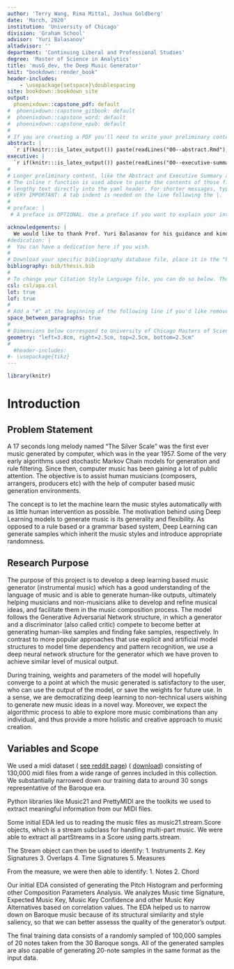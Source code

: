 ```yaml
---
author: 'Terry Wang, Rima Mittal, Joshua Goldberg'
date: 'March, 2020'
institution: 'University of Chicago'
division: 'Graham School'
advisor: 'Yuri Balasanov'
altadvisor: ''
department: 'Continuing Liberal and Professional Studies'
degree: 'Master of Science in Analytics'
title: 'musG_dev, the Deep Music Generator'
knit: "bookdown::render_book"
header-includes:
    - \usepackage{setspace}\doublespacing
site: bookdown::bookdown_site
output: 
  phoenixdown::capstone_pdf: default
#  phoenixdown::capstone_gitbook: default
#  phoenixdown::capstone_word: default
#  phoenixdown::capstone_epub: default
#
# If you are creating a PDF you'll need to write your preliminary content as well as define some other parameters below.
abstract: | 
  `r if(knitr:::is_latex_output()) paste(readLines("00--abstract.Rmd"), collapse = '\n  ')` 
executive: |  
  `r if(knitr:::is_latex_output()) paste(readLines("00--executive-summary.Rmd"), collapse = '\n  ')` 
#
# Longer preliminary content, like the Abstract and Executive Summary above, is best organized in seperate files.
# The inline r function is used above to paste the contents of those files, instead of requiring you one to type 
# lengthy text directly into the yaml header. For shorter messages, typing directly into the YAML is easier. See below.
# VERY IMPORTANT: A tab indent is needed on the line following the |.
#
# preface: |
 # A preface is OPTIONAL. Use a preface if you want to explain your interest in the report topic and include anything about your experience that readers should keep in mind. If you would rather not include a preface, comment it out or delete it from the YAML header of the index.Rmd file.

acknowledgements: |
  We would like to thank Prof. Yuri Balasanov for his guidance and kind support during our investigations.
#dedication: |
#  You can have a dedication here if you wish.
#
# Download your specific bibliography database file, place it in the "bib" folder, and refer to it in the line below
bibliography: bib/thesis.bib
#
# To change your Citation Style Language file, you can do so below. Though the default is apa style.
csl: csl/apa.csl
lot: true
lof: true
#
# Add a "#" at the beginning of the following line if you'd like remove space between parapgraphs.
space_between_paragraphs: true
#
# Dimensions below correspond to University of Chicago Masters of Science in Analytics requirements.
geometry: "left=3.8cm, right=2.5cm, top=2.5cm, bottom=2.5cm"
#
  #header-includes:
#- \usepackage{tikz}
---
```




<!--
Above is the YAML (YAML Ain't Markup Language) header that includes a lot of metadata used to produce the document.  Be careful with spacing in this header!

If you'd prefer to not include a Preface for example, simply delete lines 32-33 above or add a "#"" before them to comment out.  If you have other LaTeX packages you would like to include, delete the # before header-includes and list the packages after hyphens on new lines.

If you'd like to include a comment that won't be produced in your resulting file enclose it in a block like this:
-->

<!--

If you receive a duplicate label error after knitting, delete the extra .Rmd file and then knit again.
-->

<!-- You'll need to include the order that you'd like Rmd files to appear in the _bookdown.yml file for PDF files and also delete the # before rmd_files: there. Do not include 00(two-hyphens)prelim.Rmd,  00(two-hyphens)abstract.Rmd and 00(two-hyphens)executive summary.Rmdsince they are handled in the YAML above differently for the PDF version.
-->

<!-- The {.unnumbered} option here means that the introduction will be "Chapter 0." You can also use {-} for no numbers on chapters, which is the standard for each section.
-->

```r
library(knitr)
```

# Introduction {.unnumbered}

## Problem Statement {.unnumbered}

A 17 seconds long melody named "The Silver Scale" was the first ever music generated by computer, which was in the year 1957. Some of the very early algorithms used stochastic Markov Chain models for generation and rule filtering. Since then, computer music has been gaining a lot of public attention. The objective is to assist human musicians (composers, arrangers, producers etc) with the help of computer based music generation environments.

The concept is to let the machine learn the music styles automatically with as little human intervention as possible. The motivation behind using Deep Learning models to generate music is its generality and flexibility. As opposed to a rule based or a grammar based system, Deep Learning can generate samples which inherit the music styles and introduce appropriate randomness. 

## Research Purpose {.unnumbered}

The purpose of this project is to develop a deep learning based music generator (instrumental music) which has a good understanding of the language of music and is able to generate human-like outputs, ultimately helping musicians and non-musicians alike to develop and refine musical ideas, and facilitate them in the music composition process. The model follows the Generative Adversarial Network structure, in which a generator and a discriminator (also called critic) compete to become better at generating human-like samples and finding fake samples, respectively. In contrast to more popular approaches that use explicit and artificial model structures to model time dependency and pattern recognition, we use a deep neural network structure for the generator which we have proven to achieve similar level of musical output.

During training, weights and parameters of the model will hopefully converge to a point at which the music generated is satisfactory to the user, who can use the output of the model, or save the weights for future use.  In a sense, we are democratizing deep learning to non-technical users wishing to generate new music ideas in a novel way. Moreover, we expect the algorithmic process to able to explore more music combinations than any individual, and thus provide a more holistic and creative approach to music creation.

## Variables and Scope {.unnumbered}

We used a midi dataset ( [see reddit page](https://www.reddit.com/r/WeAreTheMusicMakers/comments/3ajwe4/the_largest_midi_collection_on_the_internet/)) ( [download](https://mega.co.nz/#!Elg1TA7T!MXEZPzq9s9YObiUcMCoNQJmCbawZqzAkHzY4Ym6Gs_Q)) consisting of 130,000 midi files from a wide range of genres included in this collection. We substantially narrowed down our training data to around 30 songs representative of the Baroque era.

Python libraries like Music21 and PrettyMIDI are the toolkits we used to extract meaningful information from our MIDI files. 

Some initial EDA led us to reading the music files as music21.stream.Score objects, which is a stream subclass for handling multi-part music. We were able to extract all partStreams in a Score using parts.stream.  

The Stream object can then be used to identify:
1. Instruments
2. Key Signatures
3. Overlaps
4. Time Signatures
5. Measures

From the measure, we were then able to identify:
1. Notes
2. Chord

Our initial EDA consisted of generating the Pitch Histogram and performing other Composition Parameters Analysis. We analyzes Music time Signature, Expected Music Key, Music Key Confidence and other Music Key Alternatives based on correlation values. The EDA helped us to narrow down on Baroque music because of its structural similarity and style saliency, so that we can better assesss the quality of the generator's output.

The final training data consists of a randomly sampled of 100,000 samples of 20 notes taken from the 30 Baroque songs. All of the generated samples are also capable of generating 20-note samples in the same format as the input data.

